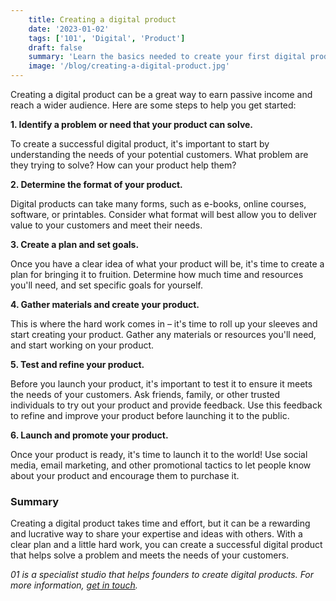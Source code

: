```yaml
---
    title: Creating a digital product
    date: '2023-01-02'
    tags: ['101', 'Digital', 'Product']
    draft: false
    summary: 'Learn the basics needed to create your first digital product'
    image: '/blog/creating-a-digital-product.jpg'
---
```


Creating a digital product can be a great way to earn passive income and reach a wider audience. Here are some steps to help you get started:

**1. Identify a problem or need that your product can solve.**

To create a successful digital product, it's important to start by understanding the needs of your potential customers. What problem are they trying to solve? How can your product help them?

**2. Determine the format of your product.**

Digital products can take many forms, such as e-books, online courses, software, or printables. Consider what format will best allow you to deliver value to your customers and meet their needs.

**3. Create a plan and set goals.**

Once you have a clear idea of what your product will be, it's time to create a plan for bringing it to fruition. Determine how much time and resources you'll need, and set specific goals for yourself.

**4. Gather materials and create your product.**

This is where the hard work comes in – it's time to roll up your sleeves and start creating your product. Gather any materials or resources you'll need, and start working on your product.

**5. Test and refine your product.**

Before you launch your product, it's important to test it to ensure it meets the needs of your customers. Ask friends, family, or other trusted individuals to try out your product and provide feedback. Use this feedback to refine and improve your product before launching it to the public.

**6. Launch and promote your product.**

Once your product is ready, it's time to launch it to the world! Use social media, email marketing, and other promotional tactics to let people know about your product and encourage them to purchase it.

### Summary

Creating a digital product takes time and effort, but it can be a rewarding and lucrative way to share your expertise and ideas with others. With a clear plan and a little hard work, you can create a successful digital product that helps solve a problem and meets the needs of your customers.

_01 is a specialist studio that helps founders to create digital products. For more information, [get in touch](/#Contact)._
